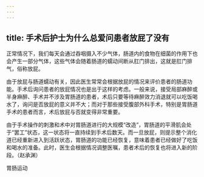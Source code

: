```yaml
---
---
---
```

title: 手术后护士为什么总爱问患者放屁了没有
---




正常情况下，我们每天会通过吞咽摄入不少气体，肠道内的食物在细菌的作用下也会产生一部分气体，这些气体会随着肠道的蠕动间断从肛门排出，这就是肛门排气，俗称放屁。

由于放屁与肠道蠕动有关，因此医生常常会根据放屁的情况来评价患者的肠道功能。手术后询问患者的放屁情况也是出于这样的考虑。一般来说，接受局部麻醉或半身麻醉、手术并不涉及胃肠道的患者，术后只要等待麻醉效力消退就可以吃饭喝水了，询问是否放屁的意义并不大；而对于那些接受腹部外科手术，特别是胃肠道手术的患者而言，术后放屁与否就变得非常重要。

由于手术操作的刺激和术中对胃肠道进行的大规模“改造”，胃肠道的平滑肌会处于“罢工”状态，这一状态将一直持续到手术后数天。而一旦放屁，则提示整个消化道已经重新进入到活跃状态，胃肠道的功能已经恢复，意味着患者已经做好了吃饭和喝水的准备。此时，医生会根据情况调整医嘱，患者术后的恢复也将进入新的阶段。（赵承渊）

胃肠运动